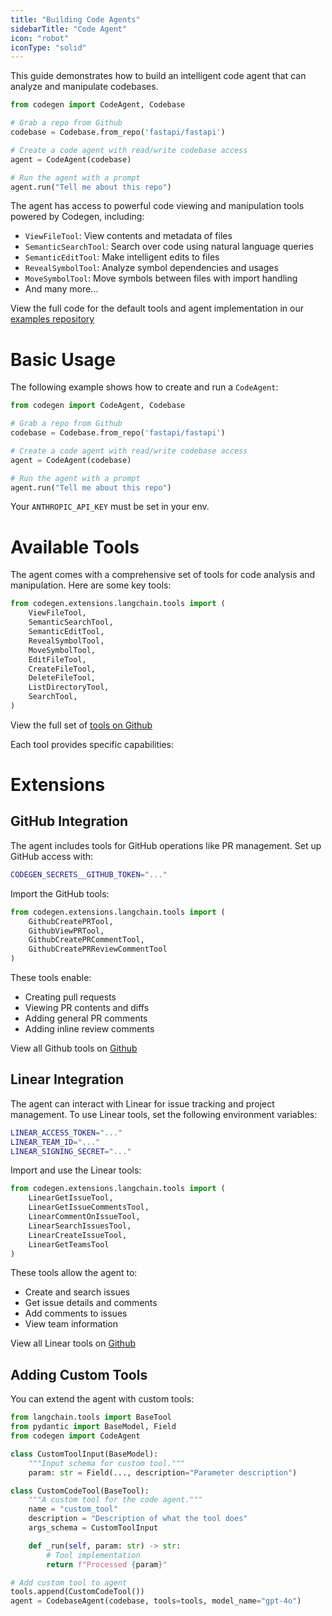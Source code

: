 ```yaml
---
title: "Building Code Agents"
sidebarTitle: "Code Agent"
icon: "robot"
iconType: "solid"
---
```


This guide demonstrates how to build an intelligent code agent that can analyze and manipulate codebases.

```python
from codegen import CodeAgent, Codebase

# Grab a repo from Github
codebase = Codebase.from_repo('fastapi/fastapi')

# Create a code agent with read/write codebase access
agent = CodeAgent(codebase)

# Run the agent with a prompt
agent.run("Tell me about this repo")
```

The agent has access to powerful code viewing and manipulation tools powered by Codegen, including:
- `ViewFileTool`: View contents and metadata of files
- `SemanticSearchTool`: Search over code using natural language queries
- `SemanticEditTool`: Make intelligent edits to files
- `RevealSymbolTool`: Analyze symbol dependencies and usages
- `MoveSymbolTool`: Move symbols between files with import handling
- And many more...

<Info>View the full code for the default tools and agent implementation in our [examples repository](https://github.com/codegen-sh/codegen-sdk/tree/develop/src/codegen/extensions/langchain/tools)</Info>

# Basic Usage

The following example shows how to create and run a `CodeAgent`:

```python
from codegen import CodeAgent, Codebase

# Grab a repo from Github
codebase = Codebase.from_repo('fastapi/fastapi')

# Create a code agent with read/write codebase access
agent = CodeAgent(codebase)

# Run the agent with a prompt
agent.run("Tell me about this repo")
```
<Note>Your `ANTHROPIC_API_KEY` must be set in your env.</Note>

# Available Tools

The agent comes with a comprehensive set of tools for code analysis and manipulation. Here are some key tools:

```python
from codegen.extensions.langchain.tools import (
    ViewFileTool,
    SemanticSearchTool, 
    SemanticEditTool,
    RevealSymbolTool,
    MoveSymbolTool,
    EditFileTool,
    CreateFileTool,
    DeleteFileTool,
    ListDirectoryTool,
    SearchTool,
)
```

<Note>View the full set of [tools on Github](https://github.com/codegen-sh/codegen-sdk/blob/develop/src/codegen/extensions/langchain/tools.py)</Note>

Each tool provides specific capabilities:

# Extensions

## GitHub Integration

The agent includes tools for GitHub operations like PR management. Set up GitHub access with:

```bash
CODEGEN_SECRETS__GITHUB_TOKEN="..."
```

Import the GitHub tools:

```python
from codegen.extensions.langchain.tools import (
    GithubCreatePRTool,
    GithubViewPRTool,
    GithubCreatePRCommentTool,
    GithubCreatePRReviewCommentTool
)
```

These tools enable:
- Creating pull requests
- Viewing PR contents and diffs
- Adding general PR comments
- Adding inline review comments

<Note>View all Github tools on [Github](https://github.com/codegen-sh/codegen-sdk/blob/develop/src/codegen/extensions/langchain/tools.py)</Note>


## Linear Integration

The agent can interact with Linear for issue tracking and project management. To use Linear tools, set the following environment variables:

```bash
LINEAR_ACCESS_TOKEN="..."
LINEAR_TEAM_ID="..."
LINEAR_SIGNING_SECRET="..."
```

Import and use the Linear tools:

```python
from codegen.extensions.langchain.tools import (
    LinearGetIssueTool,
    LinearGetIssueCommentsTool,
    LinearCommentOnIssueTool,
    LinearSearchIssuesTool,
    LinearCreateIssueTool,
    LinearGetTeamsTool
)
```

These tools allow the agent to:
- Create and search issues
- Get issue details and comments
- Add comments to issues
- View team information

<Note>View all Linear tools on [Github](https://github.com/codegen-sh/codegen-sdk/blob/develop/src/codegen/extensions/langchain/tools.py)</Note>


## Adding Custom Tools

You can extend the agent with custom tools:

```python
from langchain.tools import BaseTool
from pydantic import BaseModel, Field
from codegen import CodeAgent

class CustomToolInput(BaseModel):
    """Input schema for custom tool."""
    param: str = Field(..., description="Parameter description")

class CustomCodeTool(BaseTool):
    """A custom tool for the code agent."""
    name = "custom_tool"
    description = "Description of what the tool does"
    args_schema = CustomToolInput

    def _run(self, param: str) -> str:
        # Tool implementation
        return f"Processed {param}"

# Add custom tool to agent
tools.append(CustomCodeTool())
agent = CodebaseAgent(codebase, tools=tools, model_name="gpt-4o")
```
